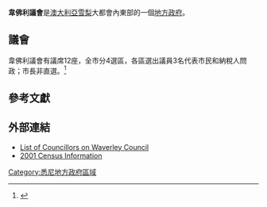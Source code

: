 {{noteTA
|G1=地名
}}
{{Infobox Australian Place | type = lga 
| name     = 韋佛利議會
| state    = 新南威爾斯州
| image    = Waverley lga sydney.png
| caption  = 
| pop      = 62,290
| density  = 7000
| area     = 9
| est      = 16 June 1859
| seat     = Bondi Junction
| mayor    = Cr Sally Betts
| region   = [[悉尼|雪梨]]
| logo     = 
| url      = http://www.waverley.nsw.gov.au/
| stategov = Coogee、Vaucluse
| fedgov   = Wentworth
| near-nw  = 
| near-n   = [[胡拉勒自治市|胡拉勒]]
| near-ne  = 
| near-e   = [[太平洋|太平洋]]
| near-w   = [[雪梨市|雪梨]]
| near-sw  = 
| near-s   = [[蘭域市|蘭域]]
| near-se  = 
}}
'''韋佛利議會'''是[[澳大利亞|澳大利亞]][[悉尼|雪梨]]大都會內東部的一個[[地方政府區域|地方政府]]。
<!--== 沿革 ==
There is clear evidence - in the form of significant Aboriginal rock carvings in particular - that Aboriginal people occupied sites in the area now known as Waverley in the period before European settlement.

A number of place names within Waverley - most famously Bondi - have been based on words derived from Aboriginal languages of the Sydney region.

The Municipality of Waverley was established under the Municipalities Act of 1858, and a proclamation of the municipality was published on 16 June, 1859.

The first council meeting was held on 16 June, 1859, but there was no permanent office for the conduct of council duties some early meetings were held in the Charing Cross Hotel and others in the old School of Arts building in Bronte Road.

In December, 1860 the Council accepted an offer from Francis O 'Brien of a site for a Council Chambers, free of cost, in Bondi Road. The cost of building was to be limited to 500 pound, although approximately 700 pound was eventually spent.

The foundation stone was laid in 1861, and a first meeting of Council was held there on 21 November, 1861, the first Council building erected by any municipality under the Municipalities Act of 1858.

Discussions were held during the early 1900 s over the need for new Council Chambers, and in 1913 a portion of the north-west corner of Waverley Park was dedicated as the site for a new building. A report of the same year stated that the original building was too small for the staff, and had poor ventilation and lighting. It was later sold for 1,600 pound.

The new building was completed by the end of 1913, and on January 6, 1914 the Council met for the first time in the new chambers.

Parts of the 1913 chambers still form the shell of the present Council Chambers, although extensive alterations in 1962, and further development in 1976 and 1977 have altered its appearance considerably.-->

== 議會 ==
韋佛利議會有議席12座，全市分4選區，各區選出議員3名代表市民和納稅人問政；市長非直選。<ref name=EC>{{cite web|url = http://www.lg.elections.nsw.gov.au/LGE2008/result.Waverley.html|title = Waverley Municipal Council|work = 2008 Election results|publisher = Electoral Commission NSW|accessdate = 2009-08-03}}{{Dead link|date=2019年12月 |bot=InternetArchiveBot |fix-attempted=yes }}</ref> 

==參考文獻==
{{reflist}}

== 外部連結 ==
* [https://web.archive.org/web/20081221054109/http://www.waverley.nsw.gov.au/talktous/council.asp List of Councillors on Waverley Council]
* [http://www.abs.gov.au/ausstats/abs@census.nsf/Lookup2001Census/74C18E2930B889C0CA256BBE00837CB1 2001 Census Information]

{{Sydney regions}}

{{coord|33|54|S|151|16|E|display=title|region:AU_type:adm2nd_source:dewiki}}

[[Category:悉尼地方政府區域|Category:悉尼地方政府區域]]